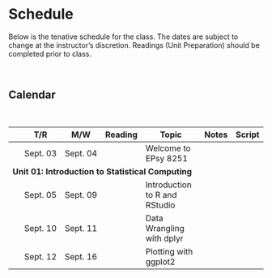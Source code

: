 # Schedule

Below is the tenative schedule for the class. The dates are subject to change at the instructor's discretion. Readings (Unit Preparation) should be completed prior to class.

<br />

## Calendar

<br />

<table class="table">

<thead>
<tr>
<th style="width:10%;text-align:center"></th>
<th style="width:10%;">T/R</th>
<th style="width:10%;">M/W</th>
<th style="width:10%;text-align:center">Reading</th>
<th style="width:40%;">Topic</th>
<th style="width:10%;text-align:center">Notes</th>
<th style="width:10%;text-align:center">Script</th>
</tr>
</thead>

<tbody>

<tr>
<td align="center" style="vertical-align:middle;">&nbsp;</td>
<td>Sept. 03</td>
<td>Sept. 04</td>
<td align="center" style="vertical-align:middle;">
  <span class="fa fa-book" style="color: #f1f1f1; font-size: 20px;"></span>
</td>
<td>Welcome to EPsy 8251</td>
<td align="center" style="vertical-align:middle;">
  <span class="fa fa-file-pdf" style="color: #f1f1f1; font-size: 20px;"></span>
</td>
<td align="center" style="vertical-align:middle;">
  <span class="fab fa-r-project" style="color: #f1f1f1; font-size: 20px;"></span>
</td>
</tr>

<tr>
<td colspan="7"><b>Unit 01: Introduction to Statistical Computing</b></td>
</tr>

<tr>
<td align="center" style="vertical-align:middle;"></td>
<td>Sept. 05</td>
<td>Sept. 09</td>
<td align="center" style="vertical-align:middle;">
  <a href="https://zief0002.github.io/book-8251/rmarkdown.html#preparation">
    <span class="fa fa-book" style="color: #ff2600; font-size: 20px;"></span>
  </a>
</td>
<td>Introduction to R and RStudio</td>
<td align="center" style="vertical-align:middle;">
  <a href="http://zief0002.github.io/epsy-8251/misc/01-introduction-to-r.html">
    <span class="fa fa-file-pdf" style="color: #ff2600; font-size: 20px;"></span>
  </a>
</td>
<td align="center" style="vertical-align:middle;">
  <a href="https://github.com/zief0002/epsy-8251/raw/master/scripts/03-log-transformations-outcome.R">
    <span class="fab fa-r-project" style="color: #ff2600; font-size: 20px;"></span>
  </a>
</td>
</tr>

<tr>
<td align="center" style="vertical-align:middle;"></td>
<td>Sept. 10</td>
<td>Sept. 11</td>
<td align="center" style="vertical-align:middle;">
  <a href="https://zief0002.github.io/book-8251/rmarkdown.html#preparation">
    <span class="fa fa-book" style="color: #ff2600; font-size: 20px;"></span>
  </a>
</td>
<td>Data Wrangling with dplyr</td>
<td align="center" style="vertical-align:middle;">
  <a href="https://zief0002.github.io/book-8251/rmarkdown.html">
    <span class="fa fa-file-pdf" style="color: #ff2600; font-size: 20px;"></span>
  </a>
</td>
<td align="center" style="vertical-align:middle;">
  <a href="https://github.com/zief0002/epsy-8251/raw/master/scripts/03-log-transformations-outcome.R">
    <span class="fab fa-r-project" style="color: #ff2600; font-size: 20px;"></span>
  </a>
</td>
</tr>

<tr>
<td align="center" style="vertical-align:middle;"></td>
<td>Sept. 12</td>
<td>Sept. 16</td>
<td align="center" style="vertical-align:middle;">
  <a href="https://zief0002.github.io/book-8251/rmarkdown.html#preparation">
    <span class="fa fa-book" style="color: #ff2600; font-size: 20px;"></span>
  </a>
</td>
<td>Plotting with ggplot2</td>
<td align="center" style="vertical-align:middle;">
  <a href="https://zief0002.github.io/book-8251/rmarkdown.html">
    <span class="fa fa-file-pdf" style="color: #ff2600; font-size: 20px;"></span>
  </a>
</td>
<td align="center" style="vertical-align:middle;">
  <a href="https://github.com/zief0002/epsy-8251/raw/master/scripts/03-log-transformations-outcome.R">
    <span class="fab fa-r-project" style="color: #ff2600; font-size: 20px;"></span>
  </a>
</td>
</tr>




<!-- <tr> -->
<!-- <td>Feb. 11</td> -->
<!-- <td>Feb. 12</td> -->
<!-- <td>Unit 03: Log-Transforming the Outcome</td> -->
<!-- <td align="center" style="vertical-align:middle;"> -->
<!--   <a href="https://zief0002.github.io/book-8251/nonlinearity-log-transforming-the-outcome.html#preparation-2"> -->
<!--     <span class="fa fa-book" style="color: #ff2600; font-size: 20px;"></span> -->
<!--   </a> -->
<!-- </td> -->
<!-- <td align="center" style="vertical-align:middle;"> -->
<!--   <a href="https://zief0002.github.io/book-8251/nonlinearity-log-transforming-the-outcome.html"> -->
<!--     <span class="fas fa-link" style="color: #ff2600; font-size: 20px;"></span> -->
<!--   </a> -->
<!-- </td> -->
<!-- <td align="center" style="vertical-align:middle;"> -->
<!--   <a href="https://github.com/zief0002/book-8251/raw/master/04-log-transformations-ii.Rmd"> -->
<!--     <span class="fab fa-markdown" style="color: #ff2600; font-size: 20px;"></span> -->
<!--   </a> -->
<!-- </td> -->
<!-- <td align="center" style="vertical-align:middle;"> -->
<!--   <a href="https://github.com/zief0002/epsy-8251/raw/master/scripts/03-log-transformations-outcome.R"> -->
<!--     <span class="fa fa-code" style="color: #ff2600; font-size: 20px;"></span> -->
<!--   </a> -->
<!-- </td> -->
<!-- </tr> -->

<!-- <tr> -->
<!-- <td>Feb. 18</td> -->
<!-- <td>Feb. 19</td> -->
<!-- <td>Unit 04: Probability Distributions</td> -->
<!-- <td align="center" style="vertical-align:middle;"> -->
<!--   <a href="https://zief0002.github.io/book-8251/probability-distributions.html#preparation-3"> -->
<!--     <span class="fa fa-book" style="color: #ff2600; font-size: 20px;"></span> -->
<!--   </a> -->
<!-- </td> -->
<!-- <td align="center" style="vertical-align:middle;"> -->
<!--   <a href="https://zief0002.github.io/book-8251/probability-distributions.html"> -->
<!--     <span class="fas fa-link" style="color: #ff2600; font-size: 20px;"></span> -->
<!--   </a> -->
<!-- </td> -->
<!-- <td align="center" style="vertical-align:middle;"> -->
<!--   <a href="https://github.com/zief0002/book-8251/raw/master/06-probability-distributions.Rmd"> -->
<!--     <span class="fab fa-markdown" style="color: #ff2600; font-size: 20px;"></span> -->
<!--   </a> -->
<!-- </td> -->
<!-- <td align="center" style="vertical-align:middle;"> -->
<!--   <a href="https://github.com/zief0002/epsy-8251/raw/master/scripts/04-probability-distributions.R"> -->
<!--     <span class="fa fa-code" style="color: #ff2600; font-size: 20px;"></span> -->
<!--   </a> -->
<!-- </td> -->
<!-- </tr> -->

<!-- <tr> -->
<!-- <td>Feb. 25</td> -->
<!-- <td>Feb. 26</td> -->
<!-- <td>Unit 05: Maximum Likelihood Estimation</td> -->
<!-- <td align="center" style="vertical-align:middle;"> -->
<!--   <a href="https://zief0002.github.io/book-8251/maximum-likelihood-estimation.html#preparation-4"> -->
<!--     <span class="fa fa-book" style="color: #ff2600; font-size: 20px;"></span> -->
<!--   </a> -->
<!-- </td> -->
<!-- <td align="center" style="vertical-align:middle;"> -->
<!--   <a href="https://zief0002.github.io/book-8251/maximum-likelihood-estimation.html"> -->
<!--     <span class="fas fa-link" style="color: #ff2600; font-size: 20px;"></span> -->
<!--   </a> -->
<!-- </td> -->
<!-- <td align="center" style="vertical-align:middle;"> -->
<!--   <a href="https://github.com/zief0002/book-8251/raw/master/07-maximum-likelihood-estimation.Rmd"> -->
<!--     <span class="fab fa-markdown" style="color: #ff2600; font-size: 20px;"></span> -->
<!--   </a> -->
<!-- </td> -->
<!-- <td align="center" style="vertical-align:middle;"> -->
<!--   <a href="https://github.com/zief0002/epsy-8251/raw/master/scripts/05-maximum-likelihood-estimation.R"> -->
<!--     <span class="fa fa-code" style="color: #ff2600; font-size: 20px;"></span> -->
<!--   </a> -->
<!-- </td> -->
<!-- </tr> -->

<!-- <tr> -->
<!-- <td>Mar. 04</td> -->
<!-- <td>Mar. 05</td> -->
<!-- <td>Unit 06: Information Criteria for Model Selection</td> -->
<!-- <td align="center" style="vertical-align:middle;"> -->
<!--   <a href="https://zief0002.github.io/book-8251/information-criteria-for-model-selection.html#preparation-5"> -->
<!--     <span class="fa fa-book" style="color: #ff2600; font-size: 20px;"></span> -->
<!--   </a> -->
<!-- </td> -->
<!-- <td align="center" style="vertical-align:middle;"> -->
<!--   <a href="https://zief0002.github.io/book-8251/information-criteria-for-model-selection.html"> -->
<!--     <span class="fas fa-link" style="color: #ff2600; font-size: 20px;"></span> -->
<!--   </a> -->
<!-- </td> -->
<!-- <td align="center" style="vertical-align:middle;"> -->
<!--   <a href="https://github.com/zief0002/book-8251/raw/master/08-information-criteria-for-model-selection.Rmd"> -->
<!--     <span class="fab fa-markdown" style="color: #ff2600; font-size: 20px;"></span> -->
<!--   </a> -->
<!-- </td> -->
<!-- <td align="center" style="vertical-align:middle;"> -->
<!--   <a href="https://github.com/zief0002/epsy-8251/raw/master/scripts/06-information-criteria-for-model-selection.R"> -->
<!--     <span class="fa fa-code" style="color: #ff2600; font-size: 20px;"></span> -->
<!--   </a> -->
<!-- </td> -->
<!-- </tr> -->

<!-- <tr> -->
<!-- <td>Mar. 11</td> -->
<!-- <td>Mar. 12</td> -->
<!-- <td>Unit 07: Model Evidence</td> -->
<!-- <td align="center" style="vertical-align:middle;"> -->
<!--   <a href="https://zief0002.github.io/book-8251/moreinfocrit.html#preparation-6"> -->
<!--     <span class="fa fa-book" style="color: #ff2600; font-size: 20px;"></span> -->
<!--   </a> -->
<!-- </td> -->
<!-- <td align="center" style="vertical-align:middle;"> -->
<!--   <a href="https://zief0002.github.io/book-8251/moreinfocrit.html"> -->
<!--     <span class="fas fa-link" style="color: #ff2600; font-size: 20px;"></span> -->
<!--   </a> -->
<!-- </td> -->
<!-- <td align="center" style="vertical-align:middle;"> -->
<!--   <a href="https://github.com/zief0002/book-8251/raw/master/09-model-evidence.Rmd"> -->
<!--     <span class="fab fa-markdown" style="color: #ff2600; font-size: 20px;"></span> -->
<!--   </a> -->
<!-- </td> -->
<!-- <td align="center" style="vertical-align:middle;"> -->
<!--   <a href="https://github.com/zief0002/epsy-8251/raw/master/scripts/07-model-evidence.R"> -->
<!--     <span class="fa fa-code" style="color: #ff2600; font-size: 20px;"></span> -->
<!--   </a> -->
<!-- </td> -->
<!-- </tr> -->

<!-- <tr> -->
<!-- <td>Mar. 13</td> -->
<!-- <td>Mar. 14</td> -->
<!-- <td>Unit 08: Introduction to Linear Mixed-Effects Models</td> -->
<!-- <td align="center" style="vertical-align:middle;"> -->
<!--   <a href="https://zief0002.github.io/book-8251/intro-lmer.html#preparation-7"> -->
<!--     <span class="fa fa-book" style="color: #ff2600; font-size: 20px;"></span> -->
<!--   </a> -->
<!-- </td> -->
<!-- <td align="center" style="vertical-align:middle;"> -->
<!--   <a href="https://github.com/zief0002/epsy-8251/raw/master/notes/08-introduction-to-lmer.pdf"> -->
<!--     <span class="fa fa-file-pdf" style="color: #ff2600; font-size: 20px;"></span> -->
<!--   </a> -->
<!-- </td> -->
<!-- <td align="center" style="vertical-align:middle;"> -->
<!--   <a href="https://github.com/zief0002/epsy-8251/raw/master/notes/08-introduction-to-lmer.Rmd"> -->
<!--     <span class="fab fa-markdown" style="color: #ff2600; font-size: 20px;"></span> -->
<!--   </a> -->
<!-- </td> -->
<!-- <td align="center" style="vertical-align:middle;"> -->
<!--   <a href="https://github.com/zief0002/epsy-8251/raw/master/scripts/08-introduction-to-lmer.R"> -->
<!--     <span class="fa fa-code" style="color: #ff2600; font-size: 20px;"></span> -->
<!--   </a> -->
<!-- </td> -->
<!-- </tr> -->

<!-- <tr> -->
<!-- <td>Mar. 18</td> -->
<!-- <td>Mar. 19</td> -->
<!-- <td>SPRING BREAK &mdash; NO CLASS</td> -->
<!-- <td align="center"></td> -->
<!-- <td align="center"></td> -->
<!-- <td align="center"></td> -->
<!-- <td align="center"></td> -->
<!-- </tr> -->

<!-- <tr> -->
<!-- <td>Mar. 25</td> -->
<!-- <td>Mar. 26</td> -->
<!-- <td>Unit 08: Introduction to Linear Mixed-Effects Models</td> -->
<!-- <td align="center" style="vertical-align:middle;"> -->
<!--   <a href="https://zief0002.github.io/book-8251/intro-lmer.html#preparation-7"> -->
<!--     <span class="fa fa-book" style="color: #ff2600; font-size: 20px;"></span> -->
<!--   </a> -->
<!-- </td> -->
<!-- <td align="center" style="vertical-align:middle;"> -->
<!--   <a href="https://github.com/zief0002/epsy-8251/raw/master/notes/08-introduction-to-lmer.pdf"> -->
<!--     <span class="fa fa-file-pdf" style="color: #ff2600; font-size: 20px;"></span> -->
<!--   </a> -->
<!-- </td> -->
<!-- <td align="center" style="vertical-align:middle;"> -->
<!--   <a href="https://github.com/zief0002/epsy-8251/raw/master/notes/08-introduction-to-lmer.Rmd"> -->
<!--     <span class="fab fa-markdown" style="color: #ff2600; font-size: 20px;"></span> -->
<!--   </a> -->
<!-- </td> -->
<!-- <td align="center" style="vertical-align:middle;"> -->
<!--   <a href="https://github.com/zief0002/epsy-8251/raw/master/scripts/08-introduction-to-lmer.R"> -->
<!--     <span class="fa fa-code" style="color: #ff2600; font-size: 20px;"></span> -->
<!--   </a> -->
<!-- </td> -->
<!-- </tr> -->

<!-- <tr> -->
<!-- <td>Mar. 27</td> -->
<!-- <td>Mar. 28</td> -->
<!-- <td>Unit 09: Linear Mixed-Effects Models: Cross-Sectional Analysis</td> -->
<!-- <td align="center" style="vertical-align:middle;"> -->
<!--   <a href="https://zief0002.github.io/book-8251/lmer-cross-sectional.html#preparation-8"> -->
<!--     <span class="fa fa-book" style="color: #ff2600; font-size: 20px;"></span> -->
<!--   </a> -->
<!-- </td> -->
<!-- <td align="center" style="vertical-align:middle;"> -->
<!--   <a href="https://github.com/zief0002/epsy-8251/raw/master/notes/09-lmer-cross-sectional.pdf"> -->
<!--     <span class="fa fa-file-pdf" style="color: #ff2600; font-size: 20px;"></span> -->
<!--   </a> -->
<!-- </td> -->
<!-- <td align="center" style="vertical-align:middle;"> -->
<!--   <a href="https://github.com/zief0002/epsy-8251/raw/master/notes/09-lmer-cross-sectional.Rmd"> -->
<!--     <span class="fab fa-markdown" style="color: #ff2600; font-size: 20px;"></span> -->
<!--   </a> -->
<!-- </td> -->
<!-- <td align="center" style="vertical-align:middle;"> -->
<!--   <a href="https://github.com/zief0002/epsy-8251/raw/master/scripts/09-lmer-cross-sectional.R"> -->
<!--     <span class="fa fa-code" style="color: #ff2600; font-size: 20px;"></span> -->
<!--   </a> -->
<!-- </td> -->
<!-- </tr> -->


<!-- <tr> -->
<!-- <td>Apr. 01</td> -->
<!-- <td>Apr. 02</td> -->
<!-- <td>Unit 10: Linear Mixed-Effects Models: Assumptions</td> -->
<!-- <td align="center" style="vertical-align:middle;"> -->
<!--   <a href="https://zief0002.github.io/book-8251/lmer-assumptions.html#preparation-9"> -->
<!--     <span class="fa fa-book" style="color: #ff2600; font-size: 20px;"></span> -->
<!--   </a> -->
<!-- </td> -->
<!-- <td align="center" style="vertical-align:middle;"> -->
<!--   <a href="https://github.com/zief0002/epsy-8251/raw/master/notes/10-lmer-assumptions.pdf"> -->
<!--     <span class="fa fa-file-pdf" style="color: #ff2600; font-size: 20px;"></span> -->
<!--   </a> -->
<!-- </td> -->
<!-- <td align="center" style="vertical-align:middle;"> -->
<!--   <a href="https://github.com/zief0002/epsy-8251/raw/master/notes/10-lmer-assumptions.Rmd"> -->
<!--     <span class="fab fa-markdown" style="color: #ff2600; font-size: 20px;"></span> -->
<!--   </a> -->
<!-- </td> -->
<!-- <td align="center" style="vertical-align:middle;"> -->
<!--   <a href="https://github.com/zief0002/epsy-8251/raw/master/scripts/10-lmer-assumptions.R"> -->
<!--     <span class="fa fa-code" style="color: #ff2600; font-size: 20px;"></span> -->
<!--   </a> -->
<!-- </td> -->
<!-- </tr> -->


<!-- <tr> -->
<!-- <td>Apr. 03</td> -->
<!-- <td>Apr. 04</td> -->
<!-- <td>Unit 11: Linear Mixed-Effects Models: Longitudinal Analysis</td> -->
<!-- <td align="center" style="vertical-align:middle;"> -->
<!--   <a href="https://zief0002.github.io/book-8251/lmer-longitudinal.html#preparation-10"> -->
<!--     <span class="fa fa-book" style="color: #ff2600; font-size: 20px;"></span> -->
<!--   </a> -->
<!-- </td> -->
<!-- <td align="center" style="vertical-align:middle;"> -->
<!--   <a href="https://github.com/zief0002/epsy-8251/raw/master/notes/11-lmer-longitudinal.pdf"> -->
<!--     <span class="fa fa-file-pdf" style="color: #ff2600; font-size: 20px;"></span> -->
<!--   </a> -->
<!-- </td> -->
<!-- <td align="center" style="vertical-align:middle;"> -->
<!--   <a href="https://github.com/zief0002/epsy-8251/raw/master/notes/11-lmer-longitudinal.Rmd"> -->
<!--     <span class="fab fa-markdown" style="color: #ff2600; font-size: 20px;"></span> -->
<!--   </a> -->
<!-- </td> -->
<!-- <td align="center" style="vertical-align:middle;"> -->
<!--   <a href="https://github.com/zief0002/epsy-8251/raw/master/scripts/11-lmer-longitudinal.R"> -->
<!--     <span class="fa fa-code" style="color: #ff2600; font-size: 20px;"></span> -->
<!--   </a> -->
<!-- </td> -->
<!-- </tr> -->


<!-- <tr> -->
<!-- <td>Apr. 08</td> -->
<!-- <td>Apr. 09</td> -->
<!-- <td>Unit 12: Linear Mixed-Effects Models: Longitudinal Analysis II</td> -->
<!-- <td align="center" style="vertical-align:middle;"> -->
<!--     <span class="fa fa-book" style="color: #f1f1f1; font-size: 20px;"></span> -->
<!-- </td> -->
<!-- <td align="center" style="vertical-align:middle;"> -->
<!--   <a href="https://github.com/zief0002/epsy-8251/raw/master/notes/12-lmer-longitudinal-ii.pdf"> -->
<!--     <span class="fa fa-file-pdf" style="color: #ff2600; font-size: 20px;"></span> -->
<!--   </a> -->
<!-- </td> -->
<!-- <td align="center" style="vertical-align:middle;"> -->
<!--   <a href="https://github.com/zief0002/epsy-8251/raw/master/notes/12-lmer-longitudinal-ii.Rmd"> -->
<!--     <span class="fab fa-markdown" style="color: #ff2600; font-size: 20px;"></span> -->
<!--   </a> -->
<!-- </td> -->
<!-- <td align="center" style="vertical-align:middle;"> -->
<!--   <a href="https://github.com/zief0002/epsy-8251/raw/master/scripts/12-lmer-longitudinal-ii.R"> -->
<!--     <span class="fa fa-code" style="color: #ff2600; font-size: 20px;"></span> -->
<!--   </a> -->
<!-- </td> -->
<!-- </tr> -->

<!-- <tr> -->
<!-- <td>Apr. 11</td> -->
<!-- <td>Apr. 16</td> -->
<!-- <td>Unit 13: Linear Probability Models</td> -->
<!-- <td align="center" style="vertical-align:middle;"> -->
<!--     <span class="fa fa-book" style="color: #f1f1f1; font-size: 20px;"></span> -->
<!-- </td> -->
<!-- <td align="center" style="vertical-align:middle;"> -->
<!--   <a href="https://github.com/zief0002/epsy-8251/raw/master/notes/13-linear-probability-models.pdf"> -->
<!--     <span class="fa fa-file-pdf" style="color: #ff2600; font-size: 20px;"></span> -->
<!--   </a> -->
<!-- </td> -->
<!-- <td align="center" style="vertical-align:middle;"> -->
<!--   <a href="https://github.com/zief0002/epsy-8251/raw/master/notes/13-linear-probability-models.Rmd"> -->
<!--     <span class="fab fa-markdown" style="color: #ff2600; font-size: 20px;"></span> -->
<!--   </a> -->
<!-- </td> -->
<!-- <td align="center" style="vertical-align:middle;"> -->
<!--   <a href="https://github.com/zief0002/epsy-8251/raw/master/scripts/13-linear-probability-models.R"> -->
<!--     <span class="fa fa-code" style="color: #ff2600; font-size: 20px;"></span> -->
<!--   </a> -->
<!-- </td> -->
<!-- </tr> -->

<!-- <tr> -->
<!-- <td>Apr. 15</td> -->
<!-- <td>Apr. 16</td> -->
<!-- <td>Unit 14: Logistic Regression Models</td> -->
<!-- <td align="center" style="vertical-align:middle;"> -->
<!--     <span class="fa fa-book" style="color: #f1f1f1; font-size: 20px;"></span> -->
<!-- </td> -->
<!-- <td align="center" style="vertical-align:middle;"> -->
<!--   <a href="https://github.com/zief0002/epsy-8251/raw/master/notes/14-logistic-regression.pdf"> -->
<!--     <span class="fa fa-file-pdf" style="color: #ff2600; font-size: 20px;"></span> -->
<!--   </a> -->
<!-- </td> -->
<!-- <td align="center" style="vertical-align:middle;"> -->
<!--   <a href="https://github.com/zief0002/epsy-8251/raw/master/notes/14-logistic-regression.Rmd"> -->
<!--     <span class="fab fa-markdown" style="color: #ff2600; font-size: 20px;"></span> -->
<!--   </a> -->
<!-- </td> -->
<!-- <td align="center" style="vertical-align:middle;"> -->
<!--   <a href="https://github.com/zief0002/epsy-8251/raw/master/scripts/14-logistic-regression.R"> -->
<!--     <span class="fa fa-code" style="color: #ff2600; font-size: 20px;"></span> -->
<!--   </a> -->
<!-- </td> -->
<!-- </tr> -->

<!-- <tr> -->
<!-- <td>Apr. 22</td> -->
<!-- <td>Apr. 23</td> -->
<!-- <td>Unit 15: Generalized Linear Models</td> -->
<!-- <td align="center" style="vertical-align:middle;"> -->
<!--     <span class="fa fa-book" style="color: #f1f1f1; font-size: 20px;"></span> -->
<!-- </td> -->
<!-- <td align="center" style="vertical-align:middle;"> -->
<!--   <a href="https://github.com/zief0002/epsy-8251/raw/master/notes/15-generalized-linear-models.pdf"> -->
<!--     <span class="fa fa-file-pdf" style="color: #ff2600; font-size: 20px;"></span> -->
<!--   </a> -->
<!-- </td> -->
<!-- <td align="center" style="vertical-align:middle;"> -->
<!--   <a href="https://github.com/zief0002/epsy-8251/raw/master/notes/15-generalized-linear-models.Rmd"> -->
<!--     <span class="fab fa-markdown" style="color: #ff2600; font-size: 20px;"></span> -->
<!--   </a> -->
<!-- </td> -->
<!-- <td align="center" style="vertical-align:middle;"> -->
<!--   <span class="fa fa-code" style="color: #f1f1f1; font-size: 20px;"></span> -->
<!-- </td> -->
<!-- </tr> -->

<!-- <tr> -->
<!-- <td>Apr. 24</td> -->
<!-- <td>Apr. 25</td> -->
<!-- <td>Unit 16: Poisson Regression Models</td> -->
<!-- <td align="center" style="vertical-align:middle;"> -->
<!--     <span class="fa fa-book" style="color: #f1f1f1; font-size: 20px;"></span> -->
<!-- </td> -->
<!-- <td align="center" style="vertical-align:middle;"> -->
<!--   <a href="https://github.com/zief0002/epsy-8251/raw/master/notes/16-poisson-regression.pdf"> -->
<!--     <span class="fa fa-file-pdf" style="color: #ff2600; font-size: 20px;"></span> -->
<!--   </a> -->
<!-- </td> -->
<!-- <td align="center" style="vertical-align:middle;"> -->
<!--   <a href="https://github.com/zief0002/epsy-8251/raw/master/notes/16-poisson-regression.Rmd"> -->
<!--     <span class="fab fa-markdown" style="color: #ff2600; font-size: 20px;"></span> -->
<!--   </a> -->
<!-- </td> -->
<!-- <td align="center" style="vertical-align:middle;"> -->
<!--   <a href="https://github.com/zief0002/epsy-8251/raw/master/scripts/16-poisson-regression.R"> -->
<!--     <span class="fa fa-code" style="color: #ff2600; font-size: 20px;"></span> -->
<!--   </a> -->
<!-- </td> -->
<!-- </tr> -->

<!-- <tr> -->
<!-- <td>Apr. 29</td> -->
<!-- <td>Apr. 30</td> -->
<!-- <td>Unit 17: Mixed-Effects Logistic Regression Models</td> -->
<!-- <td align="center" style="vertical-align:middle;"> -->
<!--     <span class="fa fa-book" style="color: #f1f1f1; font-size: 20px;"></span> -->
<!-- </td> -->
<!-- <td align="center" style="vertical-align:middle;"> -->
<!--   <a href="https://github.com/zief0002/epsy-8251/raw/master/notes/17-glmer-logistic-regression.pdf"> -->
<!--     <span class="fa fa-file-pdf" style="color: #ff2600; font-size: 20px;"></span> -->
<!--   </a> -->
<!-- </td> -->
<!-- <td align="center" style="vertical-align:middle;"> -->
<!--   <a href="https://github.com/zief0002/epsy-8251/raw/master/notes/17-glmer-logistic-regression.Rmd"> -->
<!--     <span class="fab fa-markdown" style="color: #ff2600; font-size: 20px;"></span> -->
<!--   </a> -->
<!-- </td> -->
<!-- <td align="center" style="vertical-align:middle;"> -->
<!--   <a href="https://github.com/zief0002/epsy-8251/raw/master/scripts/17-glmer-logistic-regression.R"> -->
<!--     <span class="fa fa-code" style="color: #ff2600; font-size: 20px;"></span> -->
<!--   </a> -->
<!-- </td> -->
<!-- </tr> -->


</tbody>
</table>    


